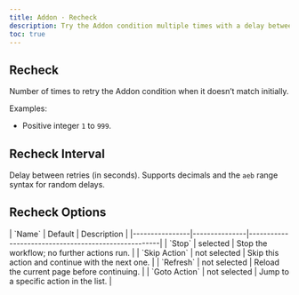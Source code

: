 ```yaml
---
title: Addon · Recheck
description: Try the Addon condition multiple times with a delay between attempts; choose what to do if it never matches.
toc: true
---
```


## Recheck

Number of times to retry the Addon condition when it doesn’t match initially.

Examples:

- Positive integer `1` to `999`.

## Recheck Interval

Delay between retries (in seconds). Supports decimals and the `aeb` range syntax for random delays.

<Callout name="example-float" />

## Recheck Options

<BsTable>
  | `Name` | Default | Description |
  |----------------|---------------|-----------------------------------------------------| | `Stop` | selected | Stop
  the workflow; no further actions run. | | `Skip Action` | not selected | Skip this action and continue with the next
  one. | | `Refresh` | not selected | Reload the current page before continuing. | | `Goto Action` | not selected | Jump
  to a specific action in the list. |
</BsTable>
